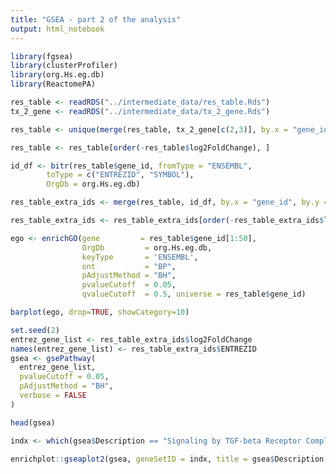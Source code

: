 ```yaml
---
title: "GSEA - part 2 of the analysis"
output: html_notebook
---
```


```r
library(fgsea)
library(clusterProfiler)
library(org.Hs.eg.db)
library(ReactomePA)
```


```r
res_table <- readRDS("../intermediate_data/res_table.Rds")
tx_2_gene <- readRDS("../intermediate_data/tx_2_gene.Rds")

res_table <- unique(merge(res_table, tx_2_gene[c(2,3)], by.x = "gene_id", by.y = "V2"))

res_table <- res_table[order(-res_table$log2FoldChange), ]
```

```r
id_df <- bitr(res_table$gene_id, fromType = "ENSEMBL",
        toType = c("ENTREZID", "SYMBOL"),
        OrgDb = org.Hs.eg.db)
```

```r
res_table_extra_ids <- merge(res_table, id_df, by.x = "gene_id", by.y = "ENSEMBL", all.x = TRUE)

res_table_extra_ids <- res_table_extra_ids[order(-res_table_extra_ids$log2FoldChange), ]
```



```r
ego <- enrichGO(gene         = res_table$gene_id[1:50],
                OrgDb         = org.Hs.eg.db,
                keyType       = 'ENSEMBL',
                ont           = "BP",
                pAdjustMethod = "BH",
                pvalueCutoff  = 0.05,
                qvalueCutoff  = 0.5, universe = res_table$gene_id)
```

```r
barplot(ego, drop=TRUE, showCategory=10)
```


```r
set.seed(2)
entrez_gene_list <- res_table_extra_ids$log2FoldChange
names(entrez_gene_list) <- res_table_extra_ids$ENTREZID
gsea <- gsePathway(
  entrez_gene_list,
  pvalueCutoff = 0.05,
  pAdjustMethod = "BH",
  verbose = FALSE
)

head(gsea)
```

```r
indx <- which(gsea$Description == "Signaling by TGF-beta Receptor Complex")
```

```r
enrichplot::gseaplot2(gsea, geneSetID = indx, title = gsea$Description[indx])
```


